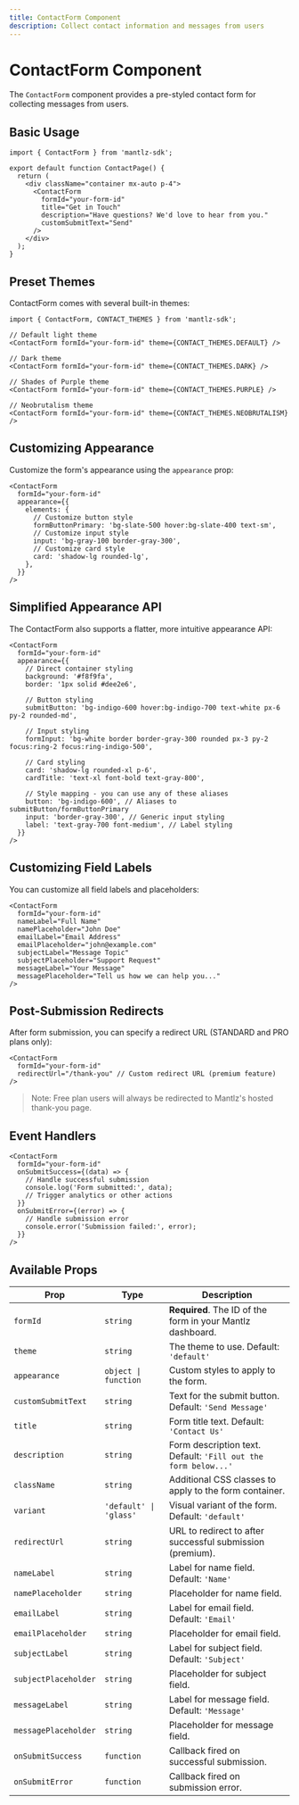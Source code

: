 ```yaml
---
title: ContactForm Component
description: Collect contact information and messages from users
---
```


# ContactForm Component

The `ContactForm` component provides a pre-styled contact form for collecting messages from users.

## Basic Usage

```tsx
import { ContactForm } from 'mantlz-sdk';

export default function ContactPage() {
  return (
    <div className="container mx-auto p-4">
      <ContactForm 
        formId="your-form-id"
        title="Get in Touch"
        description="Have questions? We'd love to hear from you."
        customSubmitText="Send"
      />
    </div>
  );
}
```

## Preset Themes

ContactForm comes with several built-in themes:

```tsx
import { ContactForm, CONTACT_THEMES } from 'mantlz-sdk';

// Default light theme
<ContactForm formId="your-form-id" theme={CONTACT_THEMES.DEFAULT} />

// Dark theme
<ContactForm formId="your-form-id" theme={CONTACT_THEMES.DARK} />

// Shades of Purple theme
<ContactForm formId="your-form-id" theme={CONTACT_THEMES.PURPLE} />

// Neobrutalism theme
<ContactForm formId="your-form-id" theme={CONTACT_THEMES.NEOBRUTALISM} />
```

## Customizing Appearance

Customize the form's appearance using the `appearance` prop:

```tsx
<ContactForm
  formId="your-form-id"
  appearance={{
    elements: {
      // Customize button style
      formButtonPrimary: 'bg-slate-500 hover:bg-slate-400 text-sm',
      // Customize input style
      input: 'bg-gray-100 border-gray-300',
      // Customize card style
      card: 'shadow-lg rounded-lg',
    },
  }}
/>
```

## Simplified Appearance API

The ContactForm also supports a flatter, more intuitive appearance API:

```tsx
<ContactForm
  formId="your-form-id"
  appearance={{
    // Direct container styling
    background: '#f8f9fa',
    border: '1px solid #dee2e6',
    
    // Button styling
    submitButton: 'bg-indigo-600 hover:bg-indigo-700 text-white px-6 py-2 rounded-md',
    
    // Input styling
    formInput: 'bg-white border border-gray-300 rounded px-3 py-2 focus:ring-2 focus:ring-indigo-500',
    
    // Card styling
    card: 'shadow-lg rounded-xl p-6',
    cardTitle: 'text-xl font-bold text-gray-800',
    
    // Style mapping - you can use any of these aliases
    button: 'bg-indigo-600', // Aliases to submitButton/formButtonPrimary
    input: 'border-gray-300', // Generic input styling
    label: 'text-gray-700 font-medium', // Label styling
  }}
/>
```

## Customizing Field Labels

You can customize all field labels and placeholders:

```tsx
<ContactForm
  formId="your-form-id"
  nameLabel="Full Name"
  namePlaceholder="John Doe"
  emailLabel="Email Address"
  emailPlaceholder="john@example.com"
  subjectLabel="Message Topic"
  subjectPlaceholder="Support Request"
  messageLabel="Your Message"
  messagePlaceholder="Tell us how we can help you..."
/>
```

## Post-Submission Redirects

After form submission, you can specify a redirect URL (STANDARD and PRO plans only):

```tsx
<ContactForm
  formId="your-form-id"
  redirectUrl="/thank-you" // Custom redirect URL (premium feature)
/>
```

> Note: Free plan users will always be redirected to Mantlz's hosted thank-you page.

## Event Handlers

```tsx
<ContactForm
  formId="your-form-id"
  onSubmitSuccess={(data) => {
    // Handle successful submission
    console.log('Form submitted:', data);
    // Trigger analytics or other actions
  }}
  onSubmitError={(error) => {
    // Handle submission error
    console.error('Submission failed:', error);
  }}
/>
```

## Available Props

| Prop | Type | Description |
|------|------|-------------|
| `formId` | `string` | **Required**. The ID of the form in your Mantlz dashboard. |
| `theme` | `string` | The theme to use. Default: `'default'` |
| `appearance` | `object \| function` | Custom styles to apply to the form. |
| `customSubmitText` | `string` | Text for the submit button. Default: `'Send Message'` |
| `title` | `string` | Form title text. Default: `'Contact Us'` |
| `description` | `string` | Form description text. Default: `'Fill out the form below...'` |
| `className` | `string` | Additional CSS classes to apply to the form container. |
| `variant` | `'default' \| 'glass'` | Visual variant of the form. Default: `'default'` |
| `redirectUrl` | `string` | URL to redirect to after successful submission (premium). |
| `nameLabel` | `string` | Label for name field. Default: `'Name'` |
| `namePlaceholder` | `string` | Placeholder for name field. |
| `emailLabel` | `string` | Label for email field. Default: `'Email'` |
| `emailPlaceholder` | `string` | Placeholder for email field. |
| `subjectLabel` | `string` | Label for subject field. Default: `'Subject'` |
| `subjectPlaceholder` | `string` | Placeholder for subject field. |
| `messageLabel` | `string` | Label for message field. Default: `'Message'` |
| `messagePlaceholder` | `string` | Placeholder for message field. |
| `onSubmitSuccess` | `function` | Callback fired on successful submission. |
| `onSubmitError` | `function` | Callback fired on submission error. | 